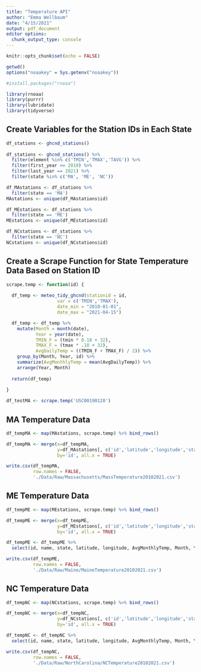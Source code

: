 ```yaml
---
title: "Temperature API"
author: "Emma Wellbaum"
date: "4/15/2021"
output: pdf_document
editor options:
  chunk_output_type: console
---
```


```r
knitr::opts_chunk$set(echo = FALSE)

getwd()
options("noaakey" = Sys.getenv("noaakey"))

#install.packages("rnoaa")

library(rnoaa)
library(purrr)
library(lubridate)
library(tidyverse)

```

## Create Variables for the Station IDs in Each State 


```r
df_stations <- ghcnd_stations()
  
df_stations <- ghcnd_stations() %>% 
  filter(element %in% c('TMIN','TMAX','TAVG')) %>% 
  filter(first_year <= 2010) %>%
  filter(last_year == 2021) %>% 
  filter(state %in% c('MA', 'ME', 'NC'))

df_MAstations <- df_stations %>% 
  filter(state == 'MA')
MAstations <- unique(df_MAstations$id)

df_MEstations <- df_stations %>% 
  filter(state == 'ME')
MEstations <- unique(df_MEstations$id)

df_NCstations <- df_stations %>% 
  filter(state == 'NC')
NCstations <- unique(df_NCstations$id)

```

## Create a Scrape Function for State Temperature Data Based on Station ID

```r

scrape.temp <- function(id) {
  
  df_temp <- meteo_tidy_ghcnd(stationid = id, 
                   var = c('TMIN','TMAX'),
                   date_min = "2010-01-01",
                   date_max = "2021-04-15")

  df_temp <- df_temp %>% 
    mutate(Month = month(date),
           Year = year(date),
           TMIN_F = (tmin * 0.18 + 32),
           TMAX_F = (tmax * .18 + 32),
           AvgDailyTemp = ((TMIN_F + TMAX_F) / 2)) %>% 
    group_by(Month, Year, id) %>% 
    summarize(AvgMonthlyTemp = mean(AvgDailyTemp)) %>% 
    arrange(Year, Month)
  
  return(df_temp)
  
}
```

```r
df_testMA <- scrape.temp('USC00190120')
```

## MA Temperature Data
```r
df_tempMA <- map(MAstations, scrape.temp) %>% bind_rows() 
```

```r
df_tempMA <- merge(x=df_tempMA, 
                   y=df_MAstations[, c('id','latitude','longitude','state','name')], 
                   by='id', all.x = TRUE)

write.csv(df_tempMA,
          row.names = FALSE,
          './Data/Raw/Massachusetts/MassTemperature20102021.csv')
```

## ME Temperature Data
```r
df_tempME <- map(MEstations, scrape.temp) %>% bind_rows() 

```

```r
df_tempME <- merge(x=df_tempME, 
                   y=df_MEstations[, c('id','latitude','longitude','state','name')], 
                   by='id', all.x = TRUE)

df_tempME <- df_tempME %>% 
  select(id, name, state, latitude, longitude, AvgMonthlyTemp, Month, Year)

write.csv(df_tempME,
          row.names = FALSE,
          './Data/Raw/Maine/MaineTemperature20102021.csv')
```

## NC Temperature Data
```r
df_tempNC <- map(NCstations, scrape.temp) %>% bind_rows() 
```

```r
df_tempNC <- merge(x=df_tempNC, 
                   y=df_NCstations[, c('id','latitude','longitude','state','name')], 
                   by='id', all.x = TRUE)

df_tempNC <- df_tempNC %>% 
  select(id, name, state, latitude, longitude, AvgMonthlyTemp, Month, Year)

write.csv(df_tempNC,
          row.names = FALSE,
          './Data/Raw/NorthCarolina/NCTemperature20102021.csv')
```


